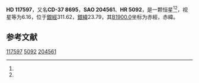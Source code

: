 {{Starbox begin
| name = HD 117597
}}
{{Starbox observe
| epoch = [[J2000.0|J2000.0]]
| constell = {{星座名待查}}<ref name=SIMBAD>{{cite web
 | url=http://simbad.u-strasbg.fr/simbad/sim-id?Ident=HR+5092
 | title =Pulsating variable Star
 | publisher=Centre de Données astronomiques de Strasbourg
 | work=SIMBAD
 | accessdate=2012-07-13}}</ref><ref name=DATA>{{cite web
 | url=http://vizier.u-strasbg.fr/viz-bin/VizieR-5?-out.add=.&-source=5050&-corr=PK=HR&-out.max=9999&HR=5092
 | title=VizieR Detailed Page
 | accessdate=2012-07-13
 | archive-date=2016-03-04
 | archive-url=https://web.archive.org/web/20160304194512/http://vizier.u-strasbg.fr/viz-bin/VizieR-5?-out.add=.&-source=5050&-corr=PK=HR&-out.max=9999&HR=5092
 | dead-url=no
 }}</ref>
| 星官 = 
| ra = {{RA|13|32|5.3}}<ref name=SIMBAD /><ref name=DATA />
| dec = {{DEC|-38|23|57}}<ref name=SIMBAD /><ref name=DATA />
| appmag_v = 6.16<ref name=SIMBAD /><ref name=DATA />
}}
{{Starbox character
| class = K1III<ref name=SIMBAD /><ref name=DATA />
| b-v = 1.04<ref name=SIMBAD /><ref name=DATA />
| u-b = <ref name=SIMBAD /><ref name=DATA />
| r-i = <ref name=SIMBAD /><ref name=DATA />
| variable = 
}}
{{Starbox astrometry
| radial_v = 
| prop_mo_ra = 4
| parallax = 
| p_error = 
}}
{{Starbox catalog
| names =CD-37 8695，[[SAO星表|SAO]] 204561，[[HD星表|HD]] 117597，[[HR星表|HR]] 5092}}
{{Starbox reference |Simbad=HR+5092}}
{{Starbox end}}

'''HD 117597'''，又名'''CD-37 8695'''，'''SAO 204561'''、'''HR 5092'''，是一颗恒星<ref name=SIMBAD /><ref name=DATA />，视星等为6.16，位于[[銀道座標系|銀經]]311.62，[[銀道座標系|銀緯]]23.79，其[[B1900.0|B1900.0]]坐标为赤經{{RA|13|26|17.8}}，赤緯{{DEC|-37|23.79|58}}。

== 参考文献 ==
{{reflist}}

{{star-stub}}

[[Category:HD和HDE天體|117597]]
[[Category:HR天體|5092]]
[[Category:SAO天體|204561]]